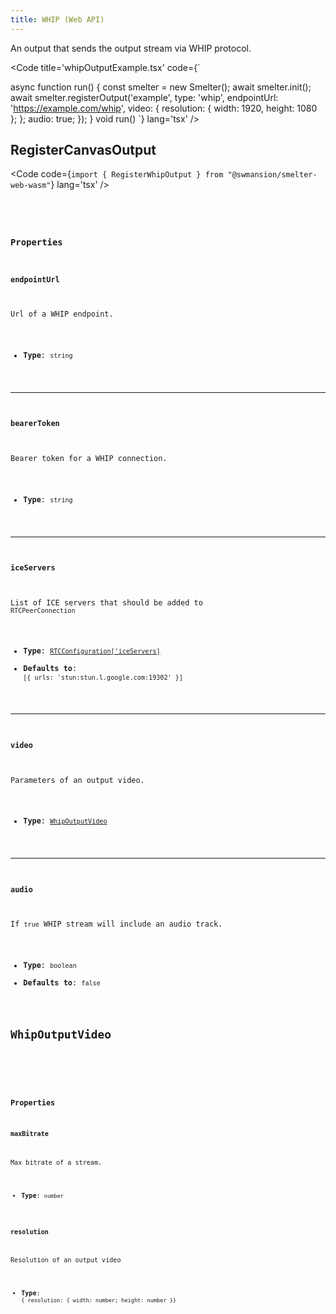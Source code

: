 ```yaml
---
title: WHIP (Web API)
---
```


An output that sends the output stream via WHIP protocol.

<Code title='whipOutputExample.tsx' code={`

async function run() {
    const smelter = new Smelter();
    await smelter.init();
    await smelter.registerOutput('example', <View />
      type: 'whip',
      endpointUrl: 'https://example.com/whip',
      video: {
        resolution: { width: 1920, height: 1080 };
      };
      audio: true;
    });
}
void run()
`} lang='tsx' />

## RegisterCanvasOutput
<Code code={`import { RegisterWhipOutput } from "@swmansion/smelter-web-wasm"`} lang='tsx' />

<CollapsibleDetails summaryTitle='Type definitions' open>
<Code code={`
type RegisterCanvasOutput = {
    endpointUrl: string;
    bearerToken?: string;
    iceServers?: RTCConfiguration['iceServers'];
    video: WhipOutputVideo;
    audio?: boolean;
};
`} lang='tsx' />
</CollapsibleDetails>

### Properties

#### endpointUrl

Url of a WHIP endpoint.

- **Type**: `string`

---

#### bearerToken

Bearer token for a WHIP connection.

- **Type**: `string`

---

#### iceServers

List of ICE servers that should be added to `RTCPeerConnection`

- **Type**: [`RTCConfiguration['iceServers]`](https://developer.mozilla.org/en-US/docs/Web/API/RTCPeerConnection/RTCPeerConnection#iceservers)
- **Defaults to**: `[{ urls: 'stun:stun.l.google.com:19302' }]`

---

#### video
Parameters of an output video.

- **Type**: [`WhipOutputVideo`](#whipoutputvideo)

---

#### audio

If `true` WHIP stream will include an audio track.

- **Type**: `boolean` 
- **Defaults to**: `false`

## WhipOutputVideo

<CollapsibleDetails summaryTitle='Type definitions' open>
<Code code={`
type RegisterCanvasOutput = {
    resolution: { width: number; height: number; }
    maxBitrate?: number;
};
`} lang='tsx' />
</CollapsibleDetails>

### Properties

#### maxBitrate 

Max bitrate of a stream.

- **Type**: `number` 

#### resolution

Resolution of an output video

- **Type**: `{ resolution: { width: number; height: number }}`
